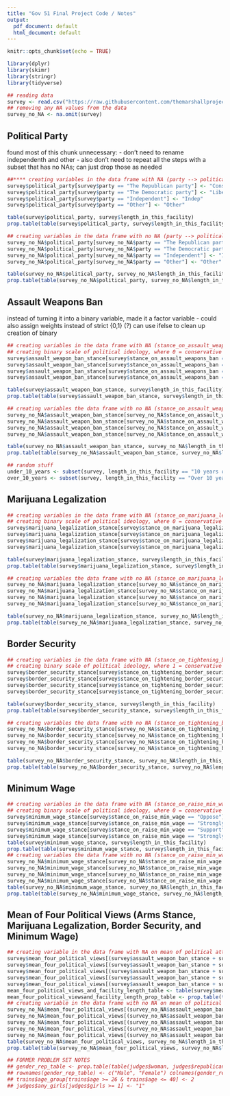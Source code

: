```yaml
---
title: "Gov 51 Final Project Code / Notes"
output:
  pdf_document: default
  html_document: default
---
```

```r
knitr::opts_chunk$set(echo = TRUE)

library(dplyr)
library(skimr)
library(stringr)
library(tidyverse)
```

```r
## reading data
survey <- read.csv("https://raw.githubusercontent.com/themarshallproject/incarcerated_survey/master/data/incarcerated_survey_responses-marshallproject_slate-march_2019.csv")
## removing any NA values from the data
survey_no_NA <- na.omit(survey)
```

## Political Party

found most of this chunk unnecessary:
  - don't need to rename independenth and other
  - also don't need to repeat all the steps with a subset that has no NAs; can just drop those as needed

```r
##**** creating variables in the data frame with NA (party --> political_party)
survey$political_party[survey$party == "The Republican party"] <- "Conservative"
survey$political_party[survey$party == "The Democratic party"] <- "Liberal"
survey$political_party[survey$party == "Independent"] <- "Indep"
survey$political_party[survey$party == "Other"] <- "Other"

table(survey$political_party, survey$length_in_this_facility)
prop.table(table(survey$political_party, survey$length_in_this_facility))

## creating variables in the data frame with no NA (party --> political_party)
survey_no_NA$political_party[survey_no_NA$party == "The Republican party"] <- "Conservative"
survey_no_NA$political_party[survey_no_NA$party == "The Democratic party"] <- "Liberal"
survey_no_NA$political_party[survey_no_NA$party == "Independent"] <- "Indep"
survey_no_NA$political_party[survey_no_NA$party == "Other"] <- "Other"

table(survey_no_NA$political_party, survey_no_NA$length_in_this_facility)
prop.table(table(survey_no_NA$political_party, survey_no_NA$length_in_this_facility))
```

## Assault Weapons Ban

instead of turning it into a binary variable, made it a factor variable
  - could also assign weights instead of strict {0,1} (?)
can use ifelse to clean up creation of binary

```r
## creating variables in the data frame with NA (stance_on_assault_weapons_ban --> assault_weapon_ban_stance)
## creating binary scale of political ideology, where 0 = conservative and 1 = liberal
survey$assault_weapon_ban_stance[survey$stance_on_assault_weapons_ban == "Oppose"] <- 0
survey$assault_weapon_ban_stance[survey$stance_on_assault_weapons_ban == "Strongly oppose"] <- 0
survey$assault_weapon_ban_stance[survey$stance_on_assault_weapons_ban == "Support"] <- 1
survey$assault_weapon_ban_stance[survey$stance_on_assault_weapons_ban == "Strongly support"] <- 1

table(survey$assault_weapon_ban_stance, survey$length_in_this_facility)
prop.table(table(survey$assault_weapon_ban_stance, survey$length_in_this_facility))

## creating variables the data frame with no NA (stance_on_assault_weapons_ban --> assault_weapon_ban_stance)
survey_no_NA$assault_weapon_ban_stance[survey_no_NA$stance_on_assault_weapons_ban == "Oppose"] <- 0
survey_no_NA$assault_weapon_ban_stance[survey_no_NA$stance_on_assault_weapons_ban == "Strongly oppose"] <- 0
survey_no_NA$assault_weapon_ban_stance[survey_no_NA$stance_on_assault_weapons_ban == "Support"] <- 1
survey_no_NA$assault_weapon_ban_stance[survey_no_NA$stance_on_assault_weapons_ban == "Strongly support"] <- 1

table(survey_no_NA$assault_weapon_ban_stance, survey_no_NA$length_in_this_facility)
prop.table(table(survey_no_NA$assault_weapon_ban_stance, survey_no_NA$length_in_this_facility))

## random stuff
under_10_years <- subset(survey, length_in_this_facility == "10 years or less")
over_10_years <- subset(survey, length_in_this_facility == "Over 10 years")

```

## Marijuana Legalization

```r
## creating variables in the data frame with NA (stance_on_marijuana_legalization --> marijuana_legalization_stance)
## creating binary scale of political ideology, where 0 = conservative and 1 = liberal
survey$marijuana_legalization_stance[survey$stance_on_marijuana_legalization == "Oppose"] <- 0
survey$marijuana_legalization_stance[survey$stance_on_marijuana_legalization =="Strongly oppose"] <- 0
survey$marijuana_legalization_stance[survey$stance_on_marijuana_legalization == "Support"] <- 1
survey$marijuana_legalization_stance[survey$stance_on_marijuana_legalization == "Strongly support"] <- 1

table(survey$marijuana_legalization_stance, survey$length_in_this_facility)
prop.table(table(survey$marijuana_legalization_stance, survey$length_in_this_facility))

## creating variables the data frame with no NA (stance_on_marijuana_legalization --> marijuana_legalization_stance)
survey_no_NA$marijuana_legalization_stance[survey_no_NA$stance_on_marijuana_legalization == "Oppose"] <- 0
survey_no_NA$marijuana_legalization_stance[survey_no_NA$stance_on_marijuana_legalization == "Strongly oppose"] <- 0
survey_no_NA$marijuana_legalization_stance[survey_no_NA$stance_on_marijuana_legalization == "Support"] <- 1
survey_no_NA$marijuana_legalization_stance[survey_no_NA$stance_on_marijuana_legalization == "Strongly support"] <- 1

table(survey_no_NA$marijuana_legalization_stance, survey_no_NA$length_in_this_facility)
prop.table(table(survey_no_NA$marijuana_legalization_stance, survey_no_NA$length_in_this_facility))
```

## Border Security

```r
## creating variables in the data frame with NA (stance_on_tightening_border_security --> border_security_stance)
## creating binary scale of political ideology, where 1 = conservative and 0 = liberal
survey$border_security_stance[survey$stance_on_tightening_border_security == "Oppose"] <- 1
survey$border_security_stance[survey$stance_on_tightening_border_security =="Strongly oppose"] <- 1
survey$border_security_stance[survey$stance_on_tightening_border_security == "Support"] <- 0
survey$border_security_stance[survey$stance_on_tightening_border_security == "Strongly support"] <- 0

table(survey$border_security_stance, survey$length_in_this_facility)
prop.table(table(survey$border_security_stance, survey$length_in_this_facility))

## creating variables the data frame with no NA (stance_on_tightening_border_security --> border_security_stance)
survey_no_NA$border_security_stance[survey_no_NA$stance_on_tightening_border_security == "Oppose"] <- 1
survey_no_NA$border_security_stance[survey_no_NA$stance_on_tightening_border_security == "Strongly oppose"] <- 1
survey_no_NA$border_security_stance[survey_no_NA$stance_on_tightening_border_security == "Support"] <- 0
survey_no_NA$border_security_stance[survey_no_NA$stance_on_tightening_border_security == "Strongly support"] <- 0

table(survey_no_NA$border_security_stance, survey_no_NA$length_in_this_facility)
prop.table(table(survey_no_NA$border_security_stance, survey_no_NA$length_in_this_facility))
```

## Minimum Wage

```r
## creating variables in the data frame with NA (stance_on_raise_min_wage --> minimum_wage_stance)
## creating binary scale of political ideology, where 0 = conservative and 1 = liberal
survey$minimum_wage_stance[survey$stance_on_raise_min_wage == "Oppose"] <- 0
survey$minimum_wage_stance[survey$stance_on_raise_min_wage == "Strongly oppose"] <- 0
survey$minimum_wage_stance[survey$stance_on_raise_min_wage == "Support"] <- 1
survey$minimum_wage_stance[survey$stance_on_raise_min_wage == "Strongly support"] <- 1
table(survey$minimum_wage_stance, survey$length_in_this_facility)
prop.table(table(survey$minimum_wage_stance, survey$length_in_this_facility))
## creating variables the data frame with no NA (stance_on_raise_min_wage --> minimum_wage_stance)
survey_no_NA$minimum_wage_stance[survey_no_NA$stance_on_raise_min_wage == "Oppose"] <- 0
survey_no_NA$minimum_wage_stance[survey_no_NA$stance_on_raise_min_wage == "Strongly oppose"] <- 0
survey_no_NA$minimum_wage_stance[survey_no_NA$stance_on_raise_min_wage == "Support"] <- 1
survey_no_NA$minimum_wage_stance[survey_no_NA$stance_on_raise_min_wage == "Strongly support"] <- 1
table(survey_no_NA$minimum_wage_stance, survey_no_NA$length_in_this_facility)
prop.table(table(survey_no_NA$minimum_wage_stance, survey_no_NA$length_in_this_facility))
```


## Mean of Four Political Views (Arms Stance, Marijuana Legalization, Border Security, and Minimum Wage)

```r
## creating variable in the data frame with NA on mean of political attitudes
survey$mean_four_political_views[(survey$assault_weapon_ban_stance + survey$marijuana_legalization_stance + survey$border_security_stance + survey$minimum_wage_stance) / 4 == 1] <- "Very liberal"
survey$mean_four_political_views[(survey$assault_weapon_ban_stance + survey$marijuana_legalization_stance + survey$border_security_stance + survey$minimum_wage_stance) / 4 == 0.75] <- "Somewhat liberal"
survey$mean_four_political_views[(survey$assault_weapon_ban_stance + survey$marijuana_legalization_stance + survey$border_security_stance + survey$minimum_wage_stance) / 4 == 0.5] <- "Politically neutral"
survey$mean_four_political_views[(survey$assault_weapon_ban_stance + survey$marijuana_legalization_stance + survey$border_security_stance + survey$minimum_wage_stance) / 4 == 0.25] <- "Somewhat conservative"
survey$mean_four_political_views[(survey$assault_weapon_ban_stance + survey$marijuana_legalization_stance + survey$border_security_stance + survey$minimum_wage_stance) / 4 == 0] <- "Very conservative"
mean_four_political_views_and_facility_length_table <- table(survey$mean_four_political_views, survey$length_in_this_facility)
mean_four_political_viewsand_facility_length_prop_table <- prop.table(table(survey$mean_four_political_views, survey$length_in_this_facility))
## creating variable in the data frame with no NA on mean of political attitudes
survey_no_NA$mean_four_political_views[(survey_no_NA$assault_weapon_ban_stance + survey_no_NA$marijuana_legalization_stance + survey_no_NA$border_security_stance + survey_no_NA$minimum_wage_stance) / 4 == 1] <- "Very liberal"
survey_no_NA$mean_four_political_views[(survey_no_NA$assault_weapon_ban_stance + survey_no_NA$marijuana_legalization_stance + survey_no_NA$border_security_stance + survey_no_NA$minimum_wage_stance) / 4 == 0.75] <- "Somewhat liberal"
survey_no_NA$mean_four_political_views[(survey_no_NA$assault_weapon_ban_stance + survey_no_NA$marijuana_legalization_stance + survey_no_NA$border_security_stance + survey_no_NA$minimum_wage_stance) / 4 == 0.5] <- "Politically neutral"
survey_no_NA$mean_four_political_views[(survey_no_NA$assault_weapon_ban_stance + survey_no_NA$marijuana_legalization_stance + survey_no_NA$border_security_stance + survey_no_NA$minimum_wage_stance) / 4 == 0.25] <- "Somewhat conservative"
survey_no_NA$mean_four_political_views[(survey_no_NA$assault_weapon_ban_stance + survey_no_NA$marijuana_legalization_stance + survey_no_NA$border_security_stance + survey_no_NA$minimum_wage_stance) / 4 == 0] <- "Very conservative"
table(survey_no_NA$mean_four_political_views, survey_no_NA$length_in_this_facility)
prop.table(table(survey_no_NA$mean_four_political_views, survey_no_NA$length_in_this_facility))
```



```r
## FORMER PROBLEM SET NOTES
## gender_rep_table <- prop.table(table(judges$woman, judges$republican)) 
## rownames(gender_rep_table) <- c("Male", "Female") colnames(gender_rep_table) <- c("Democrat", "Republican")
## trains$age_group[trains$age >= 26 & trains$age <= 40] <- 2
## judges$any_girls[judges$girls >= 1] <- "1"
```